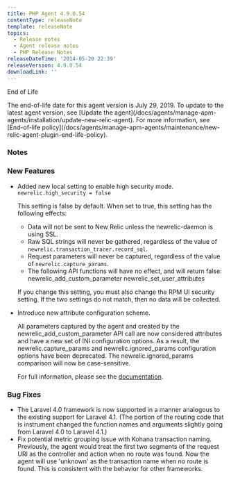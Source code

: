 ```yaml
---
title: PHP Agent 4.9.0.54
contentType: releaseNote
template: releaseNote
topics:
  - Release notes
  - Agent release notes
  - PHP Release Notes
releaseDateTime: '2014-05-20 22:39'
releaseVersion: 4.9.0.54
downloadLink: ''
---
```


End of Life

<Callout variant="important">
  The end-of-life date for this agent version is July 29, 2019. To update to the latest agent version, see [Update the agent](/docs/agents/manage-apm-agents/installation/update-new-relic-agent). For more information, see [End-of-life policy](/docs/agents/manage-apm-agents/maintenance/new-relic-agent-plugin-end-life-policy).
</Callout>

### Notes

### New Features

* Added new local setting to enable high security mode. `newrelic.high_security = false`

  This setting is false by default. When set to true, this setting has the following effects:

  * Data will not be sent to New Relic unless the newrelic-daemon is using SSL.
  * Raw SQL strings will never be gathered, regardless of the value of `newrelic.transaction_tracer.record_sql`.
  * Request parameters will never be captured, regardless of the value of `newrelic.capture_params`.
  * The following API functions will have no effect, and will return false: newrelic_add_custom_parameter newrelic_set_user_attributes

  If you change this setting, you must also change the RPM UI security setting. If the two settings do not match, then no data will be collected.
* Introduce new attribute configuration scheme.

  All parameters captured by the agent and created by the newrelic_add_custom_parameter API call are now considered attributes and have a new set of INI configuration options. As a result, the newrelic.capture_params and newrelic.ignored_params configuration options have been deprecated. The newrelic.ignored_params comparison will now be case-sensitive.

  For full information, please see the [documentation](https://docs.newrelic.com/docs/subscriptions/agent-attributes).

### Bug Fixes

* The Laravel 4.0 framework is now supported in a manner analogous to the existing support for Laravel 4.1. (The portion of the routing code that is instrument changed the function names and arguments slightly going from Laravel 4.0 to Laravel 4.1.)
* Fix potential metric grouping issue with Kohana transaction naming. Previously, the agent would treat the first two segments of the request URI as the controller and action when no route was found. Now the agent will use 'unknown' as the transaction name when no route is found. This is consistent with the behavior for other frameworks.
